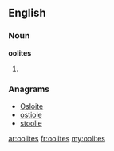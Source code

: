 ==English==

===Noun===
'''oolites'''

# {{plural of|[[oolite]]}}

===Anagrams===
* [[Osloite#English|Osloite]]
* [[ostiole#English|ostiole]]
* [[stoolie#English|stoolie]]

[[ar:oolites]]
[[fr:oolites]]
[[my:oolites]]